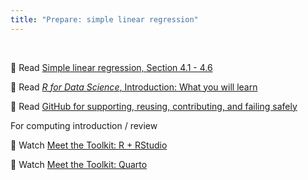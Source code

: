 ```yaml
---
title: "Prepare: simple linear regression"
---
```


<br>

📖 Read [Simple linear regression, Section 4.1 - 4.6](https://introregression.netlify.app/04-slr)

📖 Read [*R for Data Science*, Introduction: What you will learn](https://r4ds.hadley.nz/intro#what-you-will-learn)

📖 Read [GitHub for supporting, reusing, contributing, and failing safely](https://openscapes.org/blog/2022-05-27-github-illustrated-series/)

For computing introduction / review

🎥 Watch [Meet the Toolkit: R + RStudio](https://warpwire.duke.edu/w/7WsIAA/)

🎥 Watch [Meet the Toolkit: Quarto](https://warpwire.duke.edu/w/62sIAA/)
